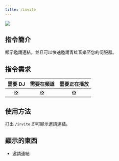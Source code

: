 ```yaml
---
title: /invite
---
```

![](/docs/frogmusic/cmd/info/invite.png)

## 指令簡介
<Info>
顯示邀請連結，並且可以快速邀請青蛙音樂至您的伺服器。
</Info>

## 指令需求
| 需要 DJ |	需要在頻道 | 需要正在播放 |
| :-----: | :-------: | :---------: |
|   ❎   |    ❎     |     ❎      |

## 使用方法
打出 `/invite` 即可顯示邀請連結。

## 顯示的東西
- 邀請連結